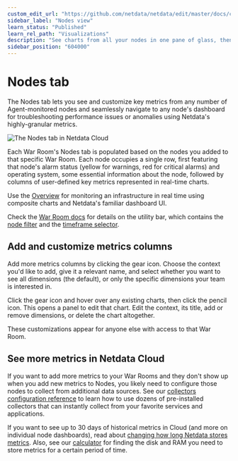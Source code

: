 ```yaml
---
custom_edit_url: "https://github.com/netdata/netdata/edit/master/docs/cloud/visualize/nodes.md"
sidebar_label: "Nodes view"
learn_status: "Published"
learn_rel_path: "Visualizations"
description: "See charts from all your nodes in one pane of glass, then dive in to embedded dashboards for granular troubleshooting of ongoing issues."
sidebar_position: "604000"
---
```

# Nodes tab

The Nodes tab lets you see and customize key metrics from any number of Agent-monitored nodes and seamlessly navigate
to any node's dashboard for troubleshooting performance issues or anomalies using Netdata's highly-granular metrics.

![The Nodes tab in Netdata
Cloud](https://user-images.githubusercontent.com/1153921/119035218-2eebb700-b964-11eb-8b74-4ec2df0e457c.png)

Each War Room's Nodes tab is populated based on the nodes you added to that specific War Room. Each node occupies a
single row, first featuring that node's alarm status (yellow for warnings, red for critical alarms) and operating
system, some essential information about the node, followed by columns of user-defined key metrics represented in
real-time charts.

Use the [Overview](/docs/getting-started/monitor-your-infrastructure/home-overview-and-single-node-view) for monitoring an infrastructure in real time using
composite charts and Netdata's familiar dashboard UI.

Check the [War Room docs](/docs/getting-started/monitor-your-infrastructure/war-rooms) for details on the utility bar, which contains the [node
filter](/docs/getting-started/monitor-your-infrastructure/war-rooms#node-filter) and the [timeframe
selector](/docs/getting-started/monitor-your-infrastructure/war-rooms#play-pause-force-play-and-timeframe-selector).

## Add and customize metrics columns

Add more metrics columns by clicking the gear icon. Choose the context you'd like to add, give it a relevant name, and
select whether you want to see all dimensions (the default), or only the specific dimensions your team is interested in.

Click the gear icon and hover over any existing charts, then click the pencil icon. This opens a panel to
edit that chart. Edit the context, its title, add or remove dimensions, or delete the chart altogether.

These customizations appear for anyone else with access to that War Room.

## See more metrics in Netdata Cloud

If you want to add more metrics to your War Rooms and they don't show up when you add new metrics to Nodes, you likely
need to configure those nodes to collect from additional data sources. See our [collectors configuration reference](/docs/data-collection/collectors-configuration) 
to learn how to use dozens of pre-installed collectors that can instantly collect from your favorite services and applications.

If you want to see up to 30 days of historical metrics in Cloud (and more on individual node dashboards), read about [changing how long Netdata stores metrics](/docs/deployment-in-production/change-how-long-netdata-stores-metrics). Also, see our
[calculator](/docs/deployment-in-production/change-how-long-netdata-stores-metrics#calculate-the-system-resources-ram-disk-space-needed-to-store-metrics)
for finding the disk and RAM you need to store metrics for a certain period of time.
